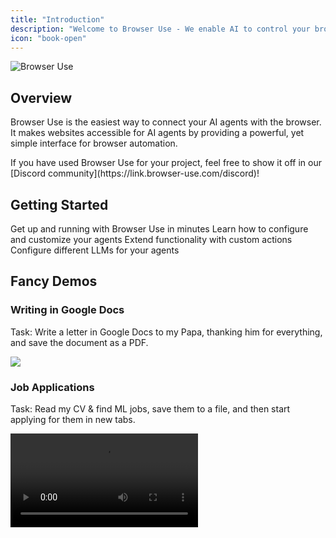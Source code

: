 ```yaml
---
title: "Introduction"
description: "Welcome to Browser Use - We enable AI to control your browser"
icon: "book-open"
---
```


<img className="block" src="/images/browser-use.png" alt="Browser Use" />

## Overview

Browser Use is the easiest way to connect your AI agents with the browser. It makes websites accessible for AI agents by providing a powerful, yet simple interface for browser automation.

<Note>
  If you have used Browser Use for your project, feel free to show it off in our
  [Discord community](https://link.browser-use.com/discord)!
</Note>

## Getting Started

<CardGroup cols={2}>
  <Card title="Quick Start" icon="rocket" href="/quickstart">
    Get up and running with Browser Use in minutes
  </Card>
  <Card title="Agent Settings" icon="gear" href="/customize/agent-settings">
    Learn how to configure and customize your agents
  </Card>
  <Card title="Custom Functions" icon="code" href="/customize/custom-functions">
    Extend functionality with custom actions
  </Card>
  <Card
    title="Supported Models"
    icon="robot"
    href="/customize/langchain-models"
  >
    Configure different LLMs for your agents
  </Card>
</CardGroup>

## Fancy Demos

### Writing in Google Docs

Task: Write a letter in Google Docs to my Papa, thanking him for everything, and save the document as a PDF.

<Frame>
  <img src="https://github.com/user-attachments/assets/242ade3e-15bc-41c2-988f-cbc5415a66aa" />
</Frame>

### Job Applications

Task: Read my CV & find ML jobs, save them to a file, and then start applying for them in new tabs.

<Frame>
  <video
    controls
    src="https://github.com/user-attachments/assets/171fb4d6-0355-46f2-863e-edb04a828d04"
  />
</Frame>

### Flight Search

Task: Find flights on kayak.com from Zurich to Beijing.

<Frame>
  <img src="https://github.com/user-attachments/assets/ea605d4a-90e6-481e-a569-f0e0db7e6390" />
</Frame>

### Data Collection

Task: Look up models with a license of cc-by-sa-4.0 and sort by most likes on Hugging Face, save top 5 to file.

<Frame>
  <video
    controls
    src="https://github.com/user-attachments/assets/de73ee39-432c-4b97-b4e8-939fd7f323b3"
  />
</Frame>

## Community & Support

<CardGroup cols={2}>
  <Card
    title="Join Discord"
    icon="discord"
    href="https://link.browser-use.com/discord"
  >
    Join our community for support and showcases
  </Card>
  <Card
    title="GitHub"
    icon="github"
    href="https://github.com/browser-use/browser-use"
  >
    Star us on GitHub and contribute to development
  </Card>
</CardGroup>

<Note>
  Browser Use is MIT licensed and actively maintained. We welcome contributions
  and feedback from the community!
</Note>
